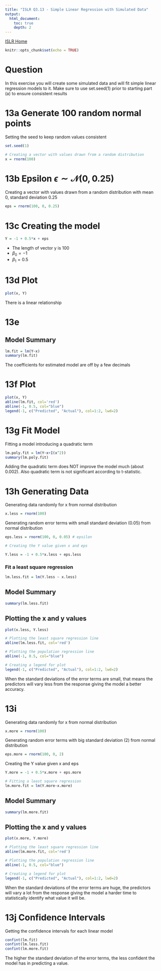 ```yaml
---
title: "ISLR Q3.13 - Simple Linear Regression with Simulated Data"
output:
  html_document:
    toc: true
    depth: 2
---
```


[ISLR Home](../index.html)

```r
knitr::opts_chunk$set(echo = TRUE)
```
# Question

In this exercise you will create some simulated data and will fit simple linear regression models to it. Make sure to use set.seed(1) prior to starting part (a) to ensure consistent results

# 13a Generate 100 random normal points

Setting the seed to keep random values consistent
```r
set.seed(1)

# Creating a vector with values drawn from a random distribution
x = rnorm(100)
```

# 13b Epsilon $\epsilon \sim \mathcal{N}(0,0.25)$

Creating a vector with values drawn from a random distribution with mean 0, standard deviation 0.25

```r
eps = rnorm(100, 0, 0.25)
```

# 13c Creating the model

```r
Y = -1 + 0.5*x + eps
```

- The length of vector y is 100 
- $\beta_0 = -1$
- $\beta_1 = 0.5$

# 13d Plot

```r
plot(x, Y)
```

There is a linear relationship 

# 13e

## Model Summary
```r
lm.fit = lm(Y~x)
summary(lm.fit)
```

The coefficients for estimated model are off by a few decimals

# 13f Plot

```r
plot(x, Y)
abline(lm.fit, col='red')
abline(-1, 0.5, col="blue")
legend(-1, c("Predicted", "Actual"), col=1:2, lwd=2)
```

# 13g Fit Model

Fitting a model introducing a quadratic term

```r
lm.poly.fit = lm(Y~x+I(x^2))
summary(lm.poly.fit)
```

Adding the quadratic term does NOT improve the model much (about 0.002). Also quadratic term is not significant according to t-statistic.

# 13h Generating Data

Generating data randomly for x from normal distribution

```r
x.less = rnorm(100)
```

Generating random error terms with small standard deviation (0.05) from normal distribution

```r
eps.less = rnorm(100, 0, 0.05) # epsilon

# Creating the Y value given x and eps

Y.less = -1 + 0.5*x.less + eps.less
```

### Fit a least square regression

```r
lm.less.fit = lm(Y.less ~ x.less)
```

## Model Summary

```r
summary(lm.less.fit)
```

## Plotting the x and y values

```r
plot(x.less, Y.less)

# Plotting the least square regression line
abline(lm.less.fit, col='red')

# Plotting the population regression line
abline(-1, 0.5, col="blue")

# Creating a legend for plot
legend(-1, c("Predicted", "Actual"), col=1:2, lwd=2)
```


When the standard deviations of the error terms are small, that means the predictors will vary less from the response giving the model a better accuracy.

# 13i

Generating data randomly for x from normal distribution

```r
x.more = rnorm(100)
```


Generating random error terms with big standard deviation (2) from normal distribution

```r
eps.more = rnorm(100, 0, 2)
```

Creating the Y value given x and eps

```r
Y.more = -1 + 0.5*x.more + eps.more

# Fitting a least square regression
lm.more.fit = lm(Y.more~x.more)
```

## Model Summary
```r
summary(lm.more.fit)
```

## Plotting the x and y values

```r
plot(x.more, Y.more)

# Plotting the least square regression line
abline(lm.more.fit, col='red')

# Plotting the population regression line
abline(-1, 0.5, col="blue")

# Creating a legend for plot
legend(-1, c("Predicted", "Actual"), col=1:2, lwd=2)
```


When the standard deviations of the error terms are huge, the predictors will vary a lot from the response giving the model a harder time to statistically identify what value it will be.

# 13j Confidence Intervals

Getting the confidence intervals for each linear model

```r
confint(lm.fit)
confint(lm.less.fit)
confint(lm.more.fit)
```

The higher the standard deviation of the error terms, the less confident the model has in predicting a value.
